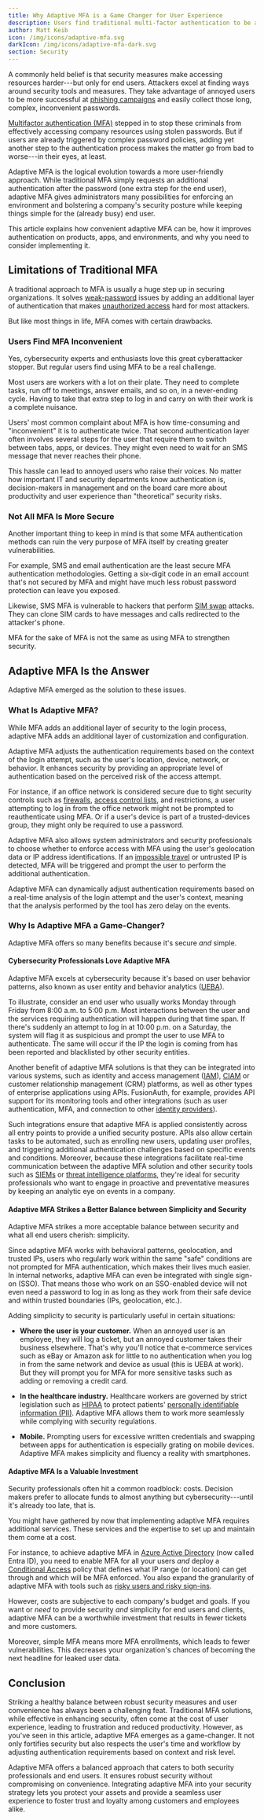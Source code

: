 ```yaml
---
title: Why Adaptive MFA is a Game Changer for User Experience 
description: Users find traditional multi-factor authentication to be a burden. In this article, we examine how adaptive MFA can help improve the user experience (UX) rather than hinder it.
author: Matt Keib
icon: /img/icons/adaptive-mfa.svg
darkIcon: /img/icons/adaptive-mfa-dark.svg
section: Security
---
```


A commonly held belief is that security measures make accessing resources harder---but only for end users. Attackers excel at finding ways around security tools and measures. They take advantage of annoyed users to be more successful at [phishing campaigns](https://www.barracuda.com/support/glossary/phishing-campaign) and easily collect those long, complex, inconvenient passwords.

[Multifactor authentication (MFA)](/articles/authentication/multi-factor-authentication) stepped in to stop these criminals from effectively accessing company resources using stolen passwords. But if users are already triggered by complex password policies, adding yet another step to the authentication process makes the matter go from bad to worse---in their eyes, at least.

Adaptive MFA is the logical evolution towards a more user-friendly approach. While traditional MFA simply requests an additional authentication after the password (one extra step for the end user), adaptive MFA gives administrators many possibilities for enforcing an environment and bolstering a company's security posture while keeping things simple for the (already busy) end user.

This article explains how convenient adaptive MFA can be, how it improves authentication on products, apps, and environments, and why you need to consider implementing it.

## Limitations of Traditional MFA

A traditional approach to MFA is usually a huge step up in securing organizations. It solves [weak-password](https://www.keepersecurity.com/blog/2023/01/12/weak-vs-strong-passwords-how-to-spot-the-difference/) issues by adding an additional layer of authentication that makes [unauthorized access](https://security.tennessee.edu/unauthorized-access/) hard for most attackers.

But like most things in life, MFA comes with certain drawbacks.

### Users Find MFA Inconvenient

Yes, cybersecurity experts and enthusiasts love this great cyberattacker stopper. But regular users find using MFA to be a real challenge.

Most users are workers with a lot on their plate. They need to complete tasks, run off to meetings, answer emails, and so on, in a never-ending cycle. Having to take that extra step to log in and carry on with their work is a complete nuisance.

Users' most common complaint about MFA is how time-consuming and "inconvenient" it is to authenticate twice. That second authentication layer often involves several steps for the user that require them to switch between tabs, apps, or devices. They might even need to wait for an SMS message that never reaches their phone.

This hassle can lead to annoyed users who raise their voices. No matter how important IT and security departments know authentication is, decision-makers in management and on the board care more about productivity and user experience than "theoretical" security risks.

### Not All MFA Is More Secure

Another important thing to keep in mind is that some MFA authentication methods can ruin the very purpose of MFA itself by creating greater vulnerabilities.

For example, SMS and email authentication are the least secure MFA authentication methodologies. Getting a six-digit code in an email account that's not secured by MFA and might have much less robust password protection can leave you exposed.

Likewise, SMS MFA is vulnerable to hackers that perform [SIM swap](https://en.wikipedia.org/wiki/SIM_swap_scam) attacks. They can clone SIM cards to have messages and calls redirected to the attacker's phone.

MFA for the sake of MFA is not the same as using MFA to strengthen security.

## Adaptive MFA Is the Answer

Adaptive MFA emerged as the solution to these issues.

### What Is Adaptive MFA?

While MFA adds an additional layer of security to the login process, adaptive MFA adds an additional layer of customization and configuration.

Adaptive MFA adjusts the authentication requirements based on the context of the login attempt, such as the user's location, device, network, or behavior. It enhances security by providing an appropriate level of authentication based on the perceived risk of the access attempt.

For instance, if an office network is considered secure due to tight security controls such as [firewalls](https://www.cisco.com/c/en/us/products/security/firewalls/what-is-a-firewall.html), [access control lists](https://en.wikipedia.org/wiki/Access-control_list), and restrictions, a user attempting to log in from the office network might not be prompted to reauthenticate using MFA. Or if a user's device is part of a trusted-devices group, they might only be required to use a password.

Adaptive MFA also allows system administrators and security professionals to choose whether to enforce access with MFA using the user's geolocation data or IP address identifications. If an [impossible travel](https://ironscales.com/glossary/impossible-travel) or untrusted IP is detected, MFA will be triggered and prompt the user to perform the additional authentication.

Adaptive MFA can dynamically adjust authentication requirements based on a real-time analysis of the login attempt and the user's context, meaning that the analysis performed by the tool has zero delay on the events.

### Why Is Adaptive MFA a Game-Changer?

Adaptive MFA offers so many benefits because it's secure *and* simple.

#### Cybersecurity Professionals Love Adaptive MFA

Adaptive MFA excels at cybersecurity because it's based on user behavior patterns, also known as user entity and behavior analytics ([UEBA](https://www.ibm.com/topics/ueba)).

To illustrate, consider an end user who usually works Monday through Friday from 8:00 a.m. to 5:00 p.m. Most interactions between the user and the services requiring authentication will happen during that time span. If there's suddenly an attempt to log in at 10:00 p.m. on a Saturday, the system will flag it as suspicious and prompt the user to use MFA to authenticate. The same will occur if the IP the login is coming from has been reported and blacklisted by other security entities.

Another benefit of adaptive MFA solutions is that they can be integrated into various systems, such as identity and access management ([IAM](https://www.microsoft.com/en-us/security/business/security-101/what-is-identity-access-management-iam)), [CIAM](/articles/ciam/ciam-vs-iam) or customer relationship management (CRM) platforms, as well as other types of enterprise applications using APIs. FusionAuth, for example, provides API support for its monitoring tools and other integrations (such as user authentication, MFA, and connection to other [identity providers](/docs/lifecycle/authenticate-users/identity-providers/)).

Such integrations ensure that adaptive MFA is applied consistently across all entry points to provide a unified security posture. APIs also allow certain tasks to be automated, such as enrolling new users, updating user profiles, and triggering additional authentication challenges based on specific events and conditions. Moreover, because these integrations facilitate real-time communication between the adaptive MFA solution and other security tools such as [SIEMs](https://www.ibm.com/topics/siem) or [threat intelligence platforms](<https://www.paloaltonetworks.com/cyberpedia/what-is-a-threat-intelligence-platform>), they're ideal for security professionals who want to engage in proactive and preventative measures by keeping an analytic eye on events in a company.

#### Adaptive MFA Strikes a Better Balance between Simplicity and Security

Adaptive MFA strikes a more acceptable balance between security and what all end users cherish: simplicity.

Since adaptive MFA works with behavioral patterns, geolocation, and trusted IPs, users who regularly work within the same "safe" conditions are not prompted for MFA authentication, which makes their lives much easier. In internal networks, adaptive MFA can even be integrated with single sign-on (SSO). That means those who work on an SSO-enabled device will not even need a password to log in as long as they work from their safe device and within trusted boundaries (IPs, geolocation, etc.).

Adding simplicity to security is particularly useful in certain situations:

- **Where the user is your customer.** When an annoyed user is an employee, they will log a ticket, but an annoyed customer takes their business elsewhere. That's why you'll notice that e-commerce services such as eBay or Amazon ask for little to no authentication when you log in from the same network and device as usual (this is UEBA at work). But they will prompt you for MFA for more sensitive tasks such as adding or removing a credit card.

- **In the healthcare industry.** Healthcare workers are governed by strict legislation such as [HIPAA](<https://www.cdc.gov/phlp/publications/topic/hipaa.html>) to protect patients' [personally identifiable information (PII)](<https://www.investopedia.com/terms/p/personally-identifiable-information-pii.asp>). Adaptive MFA allows them to work more seamlessly while complying with security regulations.

- **Mobile.** Prompting users for excessive written credentials and swapping between apps for authentication is especially grating on mobile devices. Adaptive MFA makes simplicity and fluency a reality with smartphones.

#### Adaptive MFA Is a Valuable Investment

Security professionals often hit a common roadblock: costs. Decision makers prefer to allocate funds to almost anything but cybersecurity---until it's already too late, that is.

You might have gathered by now that implementing adaptive MFA requires additional services. These services and the expertise to set up and maintain them come at a cost.

For instance, to achieve adaptive MFA in [Azure Active Directory](https://en.wikipedia.org/wiki/Microsoft_Entra_ID) (now called Entra ID), you need to enable MFA for all your users *and* deploy a [Conditional Access](https://learn.microsoft.com/en-us/entra/identity/conditional-access/overview) policy that defines what IP range (or location) can get through and which will be MFA enforced. You also expand the granularity of adaptive MFA with tools such as [risky users and risky sign-ins](https://learn.microsoft.com/en-us/entra/id-protection/overview-identity-protection).

However, costs are subjective to each company's budget and goals. If you want or *need* to provide security *and* simplicity for end users and clients, adaptive MFA can be a worthwhile investment that results in fewer tickets and more customers.

Moreover, simple MFA means more MFA enrollments, which leads to fewer vulnerabilities. This decreases your organization's chances of becoming the next headline for leaked user data.

## Conclusion

Striking a healthy balance between robust security measures and user convenience has always been a challenging feat. Traditional MFA solutions, while effective in enhancing security, often come at the cost of user experience, leading to frustration and reduced productivity. However, as you've seen in this article, adaptive MFA emerges as a game-changer. It not only fortifies security but also respects the user's time and workflow by adjusting authentication requirements based on context and risk level.

Adaptive MFA offers a balanced approach that caters to both security professionals and end users. It ensures robust security without compromising on convenience. Integrating adaptive MFA into your security strategy lets you protect your assets and provide a seamless user experience to foster trust and loyalty among customers and employees alike.
